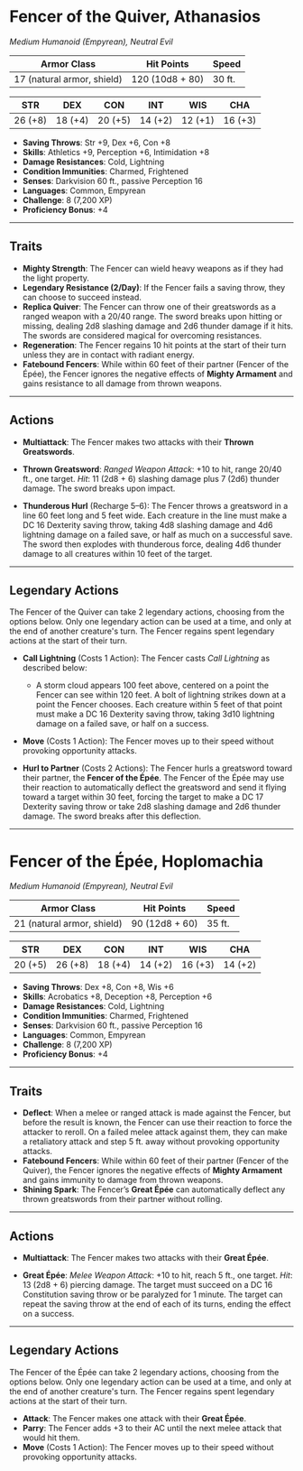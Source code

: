 
# Fencer of the Quiver, Athanasios

<BlendedImage src='/library/images/Athanasios.png' alt='Athanasios' />

_Medium Humanoid (Empyrean), Neutral Evil_

| **Armor Class**            | **Hit Points**  | **Speed** |
| -------------------------- | --------------- | --------- |
| 17 (natural armor, shield) | 120 (10d8 + 80) | 30 ft.    |

| **STR** | **DEX** | **CON** | **INT** | **WIS** | **CHA** |
| ------- | ------- | ------- | ------- | ------- | ------- |
| 26 (+8) | 18 (+4) | 20 (+5) | 14 (+2) | 12 (+1) | 16 (+3) |

- **Saving Throws**: Str +9, Dex +6, Con +8
- **Skills**: Athletics +9, Perception +6, Intimidation +8
- **Damage Resistances**: Cold, Lightning
- **Condition Immunities**: Charmed, Frightened
- **Senses**: Darkvision 60 ft., passive Perception 16
- **Languages**: Common, Empyrean
- **Challenge**: 8 (7,200 XP)
- **Proficiency Bonus**: +4

---

## Traits

- **Mighty Strength**: The Fencer can wield heavy weapons as if they had the light property.
- **Legendary Resistance (2/Day)**: If the Fencer fails a saving throw, they can choose to succeed instead.
- **Replica Quiver**: The Fencer can throw one of their greatswords as a ranged weapon with a 20/40 range. The sword breaks upon hitting or missing, dealing 2d8 slashing damage and 2d6 thunder damage if it hits. The swords are considered magical for overcoming resistances.
- **Regeneration**: The Fencer regains 10 hit points at the start of their turn unless they are in contact with radiant energy.
- **Fatebound Fencers**: While within 60 feet of their partner (Fencer of the Épée), the Fencer ignores the negative effects of **Mighty Armament** and gains resistance to all damage from thrown weapons.

---

## Actions

- **Multiattack**: The Fencer makes two attacks with their **Thrown Greatswords**.

- **Thrown Greatsword**: _Ranged Weapon Attack_: +10 to hit, range 20/40 ft., one target.
  _Hit_: 11 (2d8 + 6) slashing damage plus 7 (2d6) thunder damage. The sword breaks upon impact.

- **Thunderous Hurl** (Recharge 5–6): The Fencer throws a greatsword in a line 60 feet long and 5 feet wide. Each creature in the line must make a DC 16 Dexterity saving throw, taking 4d8 slashing damage and 4d6 lightning damage on a failed save, or half as much on a successful save. The sword then explodes with thunderous force, dealing 4d6 thunder damage to all creatures within 10 feet of the target.

---

## Legendary Actions

The Fencer of the Quiver can take 2 legendary actions, choosing from the options below. Only one legendary action can be used at a time, and only at the end of another creature's turn. The Fencer regains spent legendary actions at the start of their turn.

- **Call Lightning** (Costs 1 Action): The Fencer casts _Call Lightning_ as described below:

  - A storm cloud appears 100 feet above, centered on a point the Fencer can see within 120 feet. A bolt of lightning strikes down at a point the Fencer chooses. Each creature within 5 feet of that point must make a DC 16 Dexterity saving throw, taking 3d10 lightning damage on a failed save, or half on a success.

- **Move** (Costs 1 Action): The Fencer moves up to their speed without provoking opportunity attacks.

- **Hurl to Partner** (Costs 2 Actions): The Fencer hurls a greatsword toward their partner, the **Fencer of the Épée**. The Fencer of the Épée may use their reaction to automatically deflect the greatsword and send it flying toward a target within 30 feet, forcing the target to make a DC 17 Dexterity saving throw or take 2d8 slashing damage and 2d6 thunder damage. The sword breaks after this deflection.

---

# Fencer of the Épée, Hoplomachia

<BlendedImage src='/library/images/Hoplomachia.png' alt='Hoplomachia' />

_Medium Humanoid (Empyrean), Neutral Evil_

| **Armor Class**            | **Hit Points** | **Speed** |
| -------------------------- | -------------- | --------- |
| 21 (natural armor, shield) | 90 (12d8 + 60) | 35 ft.    |

| STR     | DEX     | CON     | INT     | WIS     | CHA     |
| ------- | ------- | ------- | ------- | ------- | ------- |
| 20 (+5) | 26 (+8) | 18 (+4) | 14 (+2) | 16 (+3) | 14 (+2) |

- **Saving Throws**: Dex +8, Con +8, Wis +6
- **Skills**: Acrobatics +8, Deception +8, Perception +6
- **Damage Resistances**: Cold, Lightning
- **Condition Immunities**: Charmed, Frightened
- **Senses**: Darkvision 60 ft., passive Perception 16
- **Languages**: Common, Empyrean
- **Challenge**: 8 (7,200 XP)
- **Proficiency Bonus**: +4

---

## Traits

- **Deflect**: When a melee or ranged attack is made against the Fencer, but before the result is known, the Fencer can use their reaction to force the attacker to reroll. On a failed melee attack against them, they can make a retaliatory attack and step 5 ft. away without provoking opportunity attacks.
- **Fatebound Fencers**: While within 60 feet of their partner (Fencer of the Quiver), the Fencer ignores the negative effects of **Mighty Armament** and gains immunity to damage from thrown weapons.
- **Shining Spark**: The Fencer’s **Great Épée** can automatically deflect any thrown greatswords from their partner without rolling.

---

## Actions

- **Multiattack**: The Fencer makes two attacks with their **Great Épée**.

- **Great Épée**: _Melee Weapon Attack_: +10 to hit, reach 5 ft., one target.
  _Hit_: 13 (2d8 + 6) piercing damage. The target must succeed on a DC 16 Constitution saving throw or be paralyzed for 1 minute. The target can repeat the saving throw at the end of each of its turns, ending the effect on a success.

---

## Legendary Actions

The Fencer of the Épée can take 2 legendary actions, choosing from the options below. Only one legendary action can be used at a time, and only at the end of another creature's turn. The Fencer regains spent legendary actions at the start of their turn.

- **Attack**: The Fencer makes one attack with their **Great Épée**.
- **Parry**: The Fencer adds +3 to their AC until the next melee attack that would hit them.
- **Move** (Costs 1 Action): The Fencer moves up to their speed without provoking opportunity attacks.
